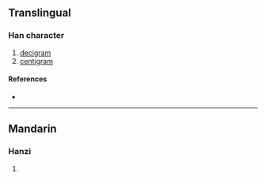{{character info/new}}
==Translingual==

===Han character===
{{Han char|rn=10|rad=儿|as=14|sn=16|four=|canj=JUMWG|ids=⿺克厘}}

# [[decigram]]
# [[centigram]]

====References====
* {{Han ref|kx=0125.281|dkj=01405|dj=0266.130|hdz=10275.071|uh=5163|ud=20835|bh=A25E|bd=41566}}

----

==Mandarin==

===Hanzi===
{{cmn-hanzi|pin=[[lǐ]] ([[li3]])|wg=li<sup>3</sup>}}

# {{defn|lang=cmn|sort=儿14}}